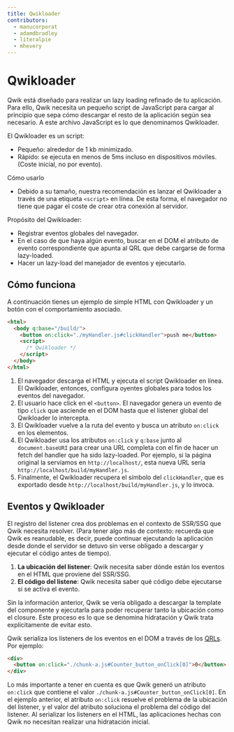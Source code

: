 ```yaml
---
title: Qwikloader
contributors:
  - manucorporat
  - adamdbradley
  - literalpie
  - mhevery
---
```


# Qwikloader

Qwik está diseñado para realizar un lazy loading refinado de tu aplicación. Para ello, Qwik necesita un pequeño script de JavaScript para cargar al principio que sepa cómo descargar el resto de la aplicación según sea necesario. A este archivo JavaScript es lo que denominamos Qwikloader.

El Qwikloader es un script:

- Pequeño: alrededor de 1 kb minimizado.
- Rápido: se ejecuta en menos de 5ms incluso en dispositivos móviles. (Coste inicial, no por evento).

Cómo usarlo

- Debido a su tamaño, nuestra recomendación es lanzar el Qwikloader a través de una etiqueta `<script>` en línea. De esta forma, el navegador no tiene que pagar el coste de crear otra conexión al servidor.

Propósito del Qwikloader:

- Registrar eventos globales del navegador.
- En el caso de que haya algún evento, buscar en el DOM el atributo de evento correspondiente que apunta al QRL que debe cargarse de forma lazy-loaded.
- Hacer un lazy-load del manejador de eventos y ejecutarlo.

## Cómo funciona

A continuación tienes un ejemplo de simple HTML con Qwikloader y un botón con el comportamiento asociado.

```html
<html>
  <body q:base="/build/">
    <button on:click="./myHandler.js#clickHandler">push me</button>
    <script>
      /* Qwikloader */
    </script>
  </body>
</html>
```

1. El navegador descarga el HTML y ejecuta el script Qwikloader en línea. El Qwikloader, entonces, configura oyentes globales para todos los eventos del navegador.
2. El usuario hace click en el `<button>`. El navegador genera un evento de tipo `click` que asciende en el DOM hasta que el listener global del Qwikloader lo intercepta.
3. El Qwikloader vuelve a la ruta del evento y busca un atributo `on:click` en los elementos.
4. El Qwikloader usa los atributos `on:click` y `q:base` junto al `document.baseURI` para crear una URL completa con el fin de hacer un fetch del handler que ha sido lazy-loaded. Por ejemplo, si la página original la servíamos en `http://localhost/`, esta nueva URL sería `http://localhost/build/myHandler.js`.
5. Finalmente, el Qwikloader recupera el símbolo del `clickHandler`, que es exportado desde `http://localhost/build/myHandler.js`, y lo invoca.

## Eventos y Qwikloader

El registro del listener crea dos problemas en el contexto de SSR/SSG que Qwik necesita resolver. (Para tener algo más de contexto: recuerda que Qwik es reanudable, es decir, puede continuar ejecutando la aplicación desde donde el servidor se detuvo sin verse obligado a descargar y ejecutar el código antes de tiempo).

1. **La ubicación del listener**: Qwik necesita saber dónde están los eventos en el HTML que proviene del SSR/SSG.
2. **El código del listene**: Qwik necesita saber qué código debe ejecutarse si se activa el evento.

Sin la información anterior, Qwik se vería obligado a descargar la template del componente y ejecutarla para poder recuperar tanto la ubicación como el closure. Este proceso es lo que se denomina hidratación y Qwik trata explícitamente de evitar esto.

Qwik serializa los listeners de los eventos en el DOM a través de los [QRLs](../qrl/index.mdx). Por ejemplo:

```html
<div>
  <button on:click="./chunk-a.js#Counter_button_onClick[0]">0</button>
</div>
```

Lo más importante a tener en cuenta es que Qwik generó un atributo `on:click` que contiene el valor `./chunk-a.js#Counter_button_onClick[0]`. En el ejemplo anterior, el atributo `on:click` resuelve el problema de la ubicación del listener, y el valor del atributo soluciona el problema del código del listener. Al serializar los listeners en el HTML, las aplicaciones hechas con Qwik no necesitan realizar una hidratación inicial.
